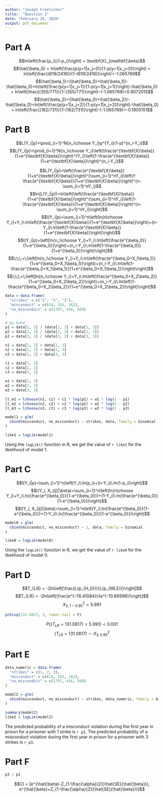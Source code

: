 ---
author: "Joseph Froelicher"
title:  "Question 1"
date: "February 26, 2020"
output: pdf_document
---
\usepackage{bm}

# Part A
$$ln\left(\frac{p_i}{1-p_i}\right) = \textbf{X}_j\mathbf{\beta}$$
$$\hat{\beta_0} = ln\left(\frac{p(y=1|x_j=0)}{1-p(y=1|x_j=0)}\right) = ln\left(\frac{(619/2416)}{1-(619/2416)}\right)=-1.065769$$
$$\hat{\beta_1}=(\hat{\beta_0}+\hat{\beta_1})-\hat{\beta_0}=ln\left(\frac{p(y=1|x_j=1)}{1-p(y=1|x_j=1)}\right)-\hat{\beta_0} = ln\left(\frac{(355/771)}{1-(355/771)}\right)-(-1.065769)=0.9072015$$
$$\hat{\beta_2}=(\hat{\beta_0}+\hat{\beta_2})-\hat{\beta_0}=ln\left(\frac{p(y=1|x_j=2)}{1-p(y=1|x_j=2)}\right)-\hat{\beta_0} = ln\left(\frac{(162/731)}{1-(162/731)}\right)-(-1.065769)=-0.1905151$$

# Part B
$$L(Y_i|p)=\prod_{i=1}^N{n_i\choose Y_i}p^{Y_i}(1-p)^{n_i-Y_i}$$
$$L(Y_i|p)=\prod_{i=1}^N{n_i\choose Y_i}\left(\frac{e^{\textbf{X}\beta}}{1+e^{\textbf{X}\beta}}\right)^{Y_i}\left(1-\frac{e^{\textbf{X}\beta}}{1+e^{\textbf{X}\beta}}\right)^{n_i-Y_i}$$

$$L(Y_i|p)=\left(\frac{e^{\textbf{X}\beta}}{1+e^{\textbf{X}\beta}}\right)^{\sum_{i=1}^nY_i}\left(1-\frac{e^{\textbf{X}\beta}}{1+e^{\textbf{X}\beta}}\right)^{n-\sum_{i=1}^nY_i}$$
$$ln(L(Y_i|p))=ln\left(\left(\frac{e^{\textbf{X}\beta}}{1+e^{\textbf{X}\beta}}\right)^{\sum_{i=1}^nY_i}\left(1-\frac{e^{\textbf{X}\beta}}{1+e^{\textbf{X}\beta}}\right)^{n-\sum_{i=1}^nY_i}\right)$$
$$l(Y_i|p)=\sum_{i=1}^n\left(ln{n\choose Y_i}+Y_i\:ln\left(\frac{e^{\textbf{X}\beta}}{1+e^{\textbf{X}\beta}}\right)+(n-Y_i)\:ln\left(1-\frac{e^{\textbf{X}\beta}}{1+e^{\textbf{X}\beta}}\right)\right)$$
$$l(Y_i|p)=\left[ln{n_i\choose Y_i}+Y_i\:ln\left(\frac{e^{\beta_0}}{1+e^{\beta_0}}\right)+(n_i-Y_i)\:ln\left(1-\frac{e^{\beta_0}}{1+e^{\beta_0}}\right)\right]$$
$$\;\;\;+\;\left[ln{n_i\choose Y_i}+Y_i\:ln\left(\frac{e^{\beta_0+X_1\beta_1}}{1+e^{\beta_0+X_1\beta_1}}\right)+(n_i-Y_i)\:ln\left(1-\frac{e^{\beta_0+X_1\beta_1}}{1+e^{\beta_0+X_1\beta_1}}\right)\right]$$
$$\;\;\;+\;\left[ln{n_i\choose Y_i}+Y_i\:ln\left(\frac{e^{\beta_0+X_2\beta_2}}{1+e^{\beta_0+X_2\beta_2}}\right)+(n_i-Y_i)\:ln\left(1-\frac{e^{\beta_0+X_2\beta_2}}{1+e^{\beta_0+X_2\beta_2}}\right)\right]$$

```{r b}
data = data.frame(
  "strikes" = c("1", "2", "3"),
  "misconduct" = c(619, 355, 162),
  "no_misconduct" = c(1797, 416, 569)
)

# by hand
p1 = data[1, 2] / (data[1, 2] + data[1, 3])
p2 = data[2, 2] / (data[2, 2] + data[2, 3])
p3 = data[3, 2] / (data[3, 2] + data[3, 3])

n1 = data[1, 2] + data[1, 3]
n2 = data[2, 2] + data[2, 3]
n3 = data[3, 2] + data[3, 3]

c1 = data[1, 2]
c2 = data[2, 2]
c3 = data[3, 2]

w1 = data[1, 3]
w2 = data[2, 3]
w3 = data[3, 3]
  
ll_m1 = lchoose(n1, c1) + c1 * log(p1) + w1 * log(1 - p1)
ll_m2 = lchoose(n2, c2) + c2 * log(p2) + w2 * log(1 - p2)
ll_m3 = lchoose(n3, c3) + c3 * log(p3) + w3 * log(1 - p3)

model1 = glm(
  cbind(misconduct, no_misconduct) ~ strikes, data, family = binomial
)

like1 = logLik(model1)
```
Using the `logLik()` function in R, we get the value of `r like1` for the likelihood of model 1.

# Part C
$$l(Y_i|p)=\sum_{i=1}^n\left(Y_i\:ln(p_i)+(n-Y_i)\:ln(1-p_i)\right)$$
$$l(Y_i, X_{ij}|\beta)=\sum_{i=1}^n\left(ln{n\choose Y_i}+Y_i\:ln(\frac{e^{\beta_0}}{1-e^{\beta_0}})+(1-Y_i)\:ln(\frac{e^{\beta_0}}{1-e^{\beta_0}})\right)$$
$$l(Y_i, X_{ij}|\beta)=\sum_{i=1}^n\left(Y_i\:ln(\frac{e^{\beta_0}}{1-e^{\beta_0}})+(1-Y_i)\:ln(\frac{e^{\beta_0}}{1-e^{\beta_0}})\right)$$

```{r c}
model0 = glm(
  cbind(misconduct, no_misconduct) ~ 1, data, family = binomial
)

like0 = logLik(model0)

```

Using the `logLik()` function in R, we get the value of `r like0` for the likelihood of model 0.

# Part D
$$T_{LR} = -2ln\left[\frac{L(p_{H_0})}{L(p_{MLE})}\right]$$
$$T_{LR} = -2ln\left[\frac{e^{-76.41084}}{e^{-10.86998}}\right]$$
$$X_{2, 1-0.95}^2 = 5.991$$
```{r d}
pchisq(131.0817, 3, lower.tail = F)

```
$$P\{(T_{LR} = 131.0817) > 5.991\} < 0.001$$
$$(T_{LR} = 131.0817) \sim X_{3, 0.95}^2$$

# Part E
```{r}
data_numeric = data.frame(
  "strikes" = c(1, 2, 3),
  "misconduct" = c(619, 355, 162),
  "no_misconduct" = c(1797, 416, 569)
)

model2 = glm(
  cbind(misconduct, no_misconduct) ~ strikes, data_numeric, family = binomial
)

summary(model2)
like2 = logLik(model2)

```

The predicted probability of a misconduct violation during the first year in prison for a prisoner with 1 strike is `r p1`. The predicted probability of a misconduct violation during the first year in prison for a prisoner with 3 strikes is `r p3`.

# Part F
```{r}
p3 / p1
```
$$CI = [e^{\hat{\beta}-Z_{1-\frac{\alpha}{2}}\hat{SE}(\hat{\beta})}, e^{\hat{\beta}+Z_{1-\frac{\alpha}{2}}\hat{SE}(\hat{\beta})}]$$

```{r ref.label=knitr::all_labels(), echo=TRUE, eval=FALSE}
```